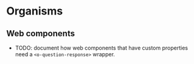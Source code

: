 
<Meta title="Organisms" />

# Organisms

## Web components
- TODO: document how web components that have custom properties need a `<o-question-response>` wrapper.
